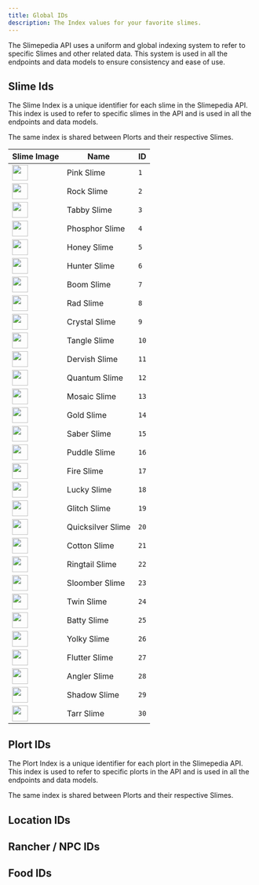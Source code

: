 ```yaml
---
title: Global IDs
description: The Index values for your favorite slimes.
---
```


The Slimepedia API uses a uniform and global indexing system to refer to specific Slimes and other related data. This system is used in all the endpoints and data models to ensure consistency and ease of use.

## Slime Ids
The Slime Index is a unique identifier for each slime in the Slimepedia API. This index is used to refer to specific slimes in the API and is used in all the endpoints and data models.

<Aside type='tip'>	
The same index is shared between Plorts and their respective Slimes.
</Aside>

| Slime Image                                             | Name            | ID   |
|---------------------------------------------------------|-----------------|------|
| <img src="https://raw.githubusercontent.com/caioabrahao/slimepedia-API/refs/heads/main/api/images/slimes/sr2/pink.webp" width="32" height="32"/> | Pink Slime      | `1`  |
| <img src="https://raw.githubusercontent.com/caioabrahao/slimepedia-API/refs/heads/main/api/images/slimes/sr2/rock.webp" width="32" height="32"/> | Rock Slime      | `2`  |
| <img src="https://raw.githubusercontent.com/caioabrahao/slimepedia-API/refs/heads/main/api/images/slimes/sr2/tabby.webp" width="32" height="32"/> | Tabby Slime     | `3`  |
| <img src="https://raw.githubusercontent.com/caioabrahao/slimepedia-API/refs/heads/main/api/images/slimes/sr2/phosphor.webp" width="32" height="32"/> | Phosphor Slime  | `4`  |
| <img src="https://raw.githubusercontent.com/caioabrahao/slimepedia-API/refs/heads/main/api/images/slimes/sr2/honey.webp" width="32" height="32"/> | Honey Slime     | `5`  |
| <img src="https://raw.githubusercontent.com/caioabrahao/slimepedia-API/refs/heads/main/api/images/slimes/sr2/hunter.webp" width="32" height="32"/> | Hunter Slime    | `6`  |
| <img src="https://raw.githubusercontent.com/caioabrahao/slimepedia-API/refs/heads/main/api/images/slimes/sr2/boom.webp" width="32" height="32"/> | Boom Slime      | `7`  |
| <img src="https://raw.githubusercontent.com/caioabrahao/slimepedia-API/refs/heads/main/api/images/slimes/sr2/rad.webp" width="32" height="32"/> | Rad Slime       | `8`  |
| <img src="https://raw.githubusercontent.com/caioabrahao/slimepedia-API/refs/heads/main/api/images/slimes/sr2/crystal.webp" width="32" height="32"/> | Crystal Slime   | `9`  |
| <img src="https://raw.githubusercontent.com/caioabrahao/slimepedia-API/refs/heads/main/api/images/slimes/sr2/tangle.webp" width="32" height="32"/> | Tangle Slime    | `10` |
| <img src="https://raw.githubusercontent.com/caioabrahao/slimepedia-API/refs/heads/main/api/images/slimes/sr2/dervish.webp" width="32" height="32"/> | Dervish Slime   | `11` |
| <img src="https://raw.githubusercontent.com/caioabrahao/slimepedia-API/refs/heads/main/api/images/slimes/sr2/quantum.webp" width="32" height="32"/> | Quantum Slime   | `12` |
| <img src="https://raw.githubusercontent.com/caioabrahao/slimepedia-API/refs/heads/main/api/images/slimes/sr1/mosaic.webp" width="32" height="32"/> | Mosaic Slime    | `13` |
| <img src="https://raw.githubusercontent.com/caioabrahao/slimepedia-API/refs/heads/main/api/images/slimes/sr2/gold.webp" width="32" height="32"/> | Gold Slime      | `14` |
| <img src="https://raw.githubusercontent.com/caioabrahao/slimepedia-API/refs/heads/main/api/images/slimes/sr2/saber.webp" width="32" height="32"/> | Saber Slime     | `15` |
| <img src="https://raw.githubusercontent.com/caioabrahao/slimepedia-API/refs/heads/main/api/images/slimes/sr2/puddle.webp" width="32" height="32"/> | Puddle Slime    | `16` |
| <img src="https://raw.githubusercontent.com/caioabrahao/slimepedia-API/refs/heads/main/api/images/slimes/sr2/fire.webp" width="32" height="32"/> | Fire Slime      | `17` |
| <img src="https://raw.githubusercontent.com/caioabrahao/slimepedia-API/refs/heads/main/api/images/slimes/sr2/lucky.webp" width="32" height="32"/> | Lucky Slime     | `18` |
| <img src="https://raw.githubusercontent.com/caioabrahao/slimepedia-API/refs/heads/main/api/images/slimes/sr1/glitch.webp" width="32" height="32"/> | Glitch Slime    | `19` |
| <img src="https://raw.githubusercontent.com/caioabrahao/slimepedia-API/refs/heads/main/api/images/slimes/sr1/quicksilver.webp" width="32" height="32"/> | Quicksilver Slime | `20` |
| <img src="https://raw.githubusercontent.com/caioabrahao/slimepedia-API/refs/heads/main/api/images/slimes/sr2/cotton.webp" width="32" height="32"/> | Cotton Slime    | `21` |
| <img src="https://raw.githubusercontent.com/caioabrahao/slimepedia-API/refs/heads/main/api/images/slimes/sr2/ringtail.webp" width="32" height="32"/> | Ringtail Slime  | `22` |
| <img src="https://raw.githubusercontent.com/caioabrahao/slimepedia-API/refs/heads/main/api/images/slimes/sr2/sloomber.webp" width="32" height="32"/> | Sloomber Slime  | `23` |
| <img src="https://raw.githubusercontent.com/caioabrahao/slimepedia-API/refs/heads/main/api/images/slimes/sr2/twin.webp" width="32" height="32"/> | Twin Slime      | `24` |
| <img src="https://raw.githubusercontent.com/caioabrahao/slimepedia-API/refs/heads/main/api/images/slimes/sr2/batty.webp" width="32" height="32"/> | Batty Slime     | `25` |
| <img src="https://raw.githubusercontent.com/caioabrahao/slimepedia-API/refs/heads/main/api/images/slimes/sr2/yolky.webp" width="32" height="32"/> | Yolky Slime     | `26` |
| <img src="https://raw.githubusercontent.com/caioabrahao/slimepedia-API/refs/heads/main/api/images/slimes/sr2/flutter.webp" width="32" height="32"/> | Flutter Slime   | `27` |
| <img src="https://raw.githubusercontent.com/caioabrahao/slimepedia-API/refs/heads/main/api/images/slimes/sr2/angler.webp" width="32" height="32"/> | Angler Slime    | `28` |
| <img src="https://raw.githubusercontent.com/caioabrahao/slimepedia-API/refs/heads/main/api/images/slimes/sr2/shadow.webp" width="32" height="32"/> | Shadow Slime    | `29` |
| <img src="https://raw.githubusercontent.com/caioabrahao/slimepedia-API/refs/heads/main/api/images/slimes/sr2/tarr.webp" width="32" height="32"/> | Tarr Slime      | `30` |


## Plort IDs
The Plort Index is a unique identifier for each plort in the Slimepedia API. This index is used to refer to specific plorts in the API and is used in all the endpoints and data models.

<Aside type='tip'>
The same index is shared between Plorts and their respective Slimes.
</Aside>



## Location IDs

## Rancher / NPC IDs

## Food IDs